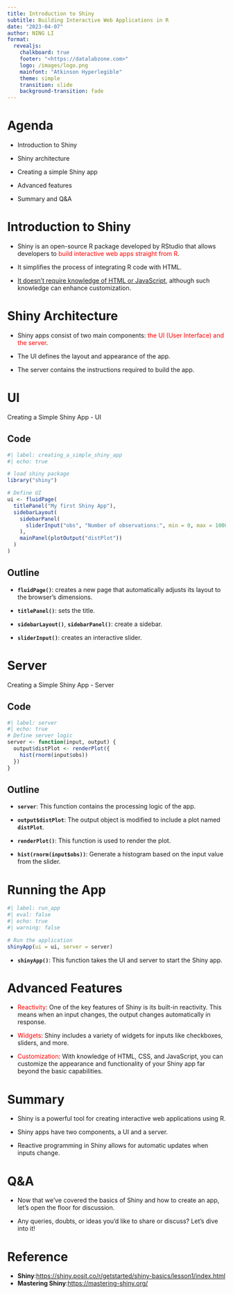 ```yaml
---
title: Introduction to Shiny
subtitle: Building Interactive Web Applications in R
date: "2023-04-07"
author: NING LI
format: 
  revealjs:
    chalkboard: true
    footer: "<https://datalabzone.com>"
    logo: /images/logo.png
    mainfont: "Atkinson Hyperlegible"
    theme: simple
    transition: slide
    background-transition: fade
---
```


# **Agenda**

-   Introduction to Shiny

-   Shiny architecture

-   Creating a simple Shiny app

-   Advanced features

-   Summary and Q&A

# **Introduction to Shiny**

-   Shiny is an open-source R package developed by RStudio that allows developers to [build interactive web apps straight from R]{style="color: red"}.

-   It simplifies the process of integrating R code with HTML.

-   [It doesn't require knowledge of HTML or JavaScript]{.underline}, although such knowledge can enhance customization.

# **Shiny Architecture**

-   Shiny apps consist of two main components: [the UI (User Interface) and the server]{style="color: red"}.

-   The UI defines the layout and appearance of the app.

-   The server contains the instructions required to build the app.

# **UI**

Creating a Simple Shiny App - UI

## Code

```r
#| label: creating_a_simple_shiny_app
#| echo: true

# load shiny package
library("shiny")

# Define UI
ui <- fluidPage(
  titlePanel("My first Shiny App"),
  sidebarLayout(
    sidebarPanel(
      sliderInput("obs", "Number of observations:", min = 0, max = 1000, value = 500)
    ),
    mainPanel(plotOutput("distPlot"))
  )
)

```

## Outline

-   **`fluidPage()`**: creates a new page that automatically adjusts its layout to the browser's dimensions.

-   **`titlePanel()`**: sets the title.

-   **`sidebarLayout()`**, **`sidebarPanel()`**: create a sidebar.

-   **`sliderInput()`**: creates an interactive slider.

# **Server**

Creating a Simple Shiny App - Server

## Code

```r
#| label: server
#| echo: true
# Define server logic 
server <- function(input, output) {
  output$distPlot <- renderPlot({
    hist(rnorm(input$obs))
  })
}
```

## Outline

-   **`server`**: This function contains the processing logic of the app.

-   **`output$distPlot`**: The output object is modified to include a plot named **`distPlot`**.

-   **`renderPlot()`**: This function is used to render the plot.

-   **`hist(rnorm(input$obs))`**: Generate a histogram based on the input value from the slider.

# **Running the App**

```r
#| label: run_app
#| eval: false
#| echo: true
#| warning: false

# Run the application 
shinyApp(ui = ui, server = server)
```

-   **`shinyApp()`**: This function takes the UI and server to start the Shiny app.

# **Advanced Features**

-   [Reactivity]{style="color: red"}: One of the key features of Shiny is its built-in reactivity. This means when an input changes, the output changes automatically in response.

-   [Widgets]{style="color: red"}: Shiny includes a variety of widgets for inputs like checkboxes, sliders, and more.

-   [Customization]{style="color: red"}: With knowledge of HTML, CSS, and JavaScript, you can customize the appearance and functionality of your Shiny app far beyond the basic capabilities.

# **Summary**

-   Shiny is a powerful tool for creating interactive web applications using R.

-   Shiny apps have two components, a UI and a server.

-   Reactive programming in Shiny allows for automatic updates when inputs change.

# **Q&A**

-   Now that we've covered the basics of Shiny and how to create an app, let's open the floor for discussion.

-   Any queries, doubts, or ideas you'd like to share or discuss? Let's dive into it!

# **Reference**

-   **Shiny**:<https://shiny.posit.co/r/getstarted/shiny-basics/lesson1/index.html>
-   **Mastering Shiny**:<https://mastering-shiny.org/>
